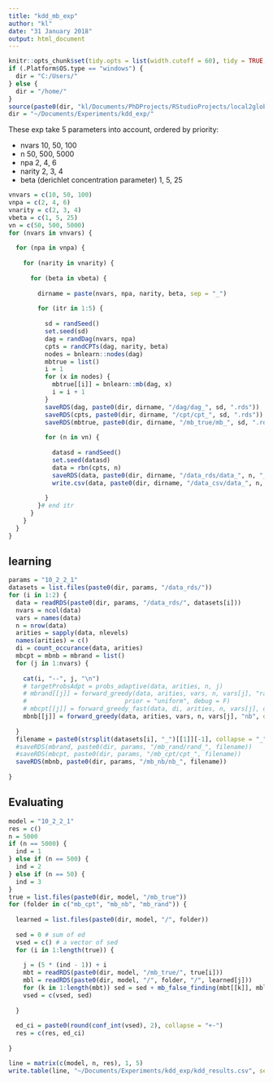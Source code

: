 ```yaml
---
title: "kdd_mb_exp"
author: "kl"
date: "31 January 2018"
output: html_document
---
```


```r
knitr::opts_chunk$set(tidy.opts = list(width.cutoff = 60), tidy = TRUE, echo = F, eval = T)
if (.Platform$OS.type == "windows") {
  dir = "C:/Users/"
} else {
  dir = "/home/"
}
source(paste0(dir, "kl/Documents/PhDProjects/RStudioProjects/local2global/scripts/load_libraries.R"))
dir = "~/Documents/Experiments/kdd_exp/"
```

These exp take 5 parameters into account, ordered by priority: 

* nvars 10, 50, 100
* n 50, 500, 5000
* npa 2, 4, 6
* narity 2, 3, 4
* beta (derichlet concentration parameter) 1, 5, 25

```r
vnvars = c(10, 50, 100)
vnpa = c(2, 4, 6)
vnarity = c(2, 3, 4)
vbeta = c(1, 5, 25)
vn = c(50, 500, 5000)
for (nvars in vnvars) {
  
  for (npa in vnpa) {
          
    for (narity in vnarity) {
      
      for (beta in vbeta) {
        
        dirname = paste(nvars, npa, narity, beta, sep = "_")
        
        for (itr in 1:5) {
  
          sd = randSeed()
          set.seed(sd)
          dag = randDag(nvars, npa)
          cpts = randCPTs(dag, narity, beta)
          nodes = bnlearn::nodes(dag)
          mbtrue = list()
          i = 1
          for (x in nodes) {
            mbtrue[[i]] = bnlearn::mb(dag, x)
            i = i + 1
          }
          saveRDS(dag, paste0(dir, dirname, "/dag/dag_", sd, ".rds"))
          saveRDS(cpts, paste0(dir, dirname, "/cpt/cpt_", sd, ".rds"))
          saveRDS(mbtrue, paste0(dir, dirname, "/mb_true/mb_", sd, ".rds"))
          
          for (n in vn) {
            
            datasd = randSeed()
            set.seed(datasd)
            data = rbn(cpts, n)  
            saveRDS(data, paste0(dir, dirname, "/data_rds/data_", n, "_", sd, "_", datasd, ".rds"))
            write.csv(data, paste0(dir, dirname, "/data_csv/data_", n, "_", sd, "_", datasd, ".csv"), row.names = F)
            
          }
        }# end itr
      }
    }
  }
}

```


## learning
```r
params = "10_2_2_1"
datasets = list.files(paste0(dir, params, "/data_rds/"))
for (i in 1:2) {
  data = readRDS(paste0(dir, params, "/data_rds/", datasets[i]))
  nvars = ncol(data)
  vars = names(data)
  n = nrow(data)
  arities = sapply(data, nlevels)
  names(arities) = c()
  di = count_occurance(data, arities)
  mbcpt = mbnb = mbrand = list()
  for (j in 1:nvars) {
    
    cat(i, "--", j, "\n")
    # targetProbsAdpt = probs_adaptive(data, arities, n, j)
    # mbrand[[j]] = forward_greedy(data, arities, vars, n, vars[j], "random", varCnt = di,
    #                           prior = "uniform", debug = F)
    # mbcpt[[j]] = forward_greedy_fast(data, di, arities, n, vars[j], debug = F)
    mbnb[[j]] = forward_greedy(data, arities, vars, n, vars[j], "nb", debug = F)
    
  }
  filename = paste0(strsplit(datasets[i], "_")[[1]][-1], collapse = "_")
  #saveRDS(mbrand, paste0(dir, params, "/mb_rand/rand_", filename))
  #saveRDS(mbcpt, paste0(dir, params, "/mb_cpt/cpt_", filename))
  saveRDS(mbnb, paste0(dir, params, "/mb_nb/nb_", filename))
  
}
```




## Evaluating
```r
model = "10_2_2_1"
res = c()
n = 5000
if (n == 5000) {
  ind = 1
} else if (n == 500) {
  ind = 2
} else if (n == 50) {
  ind = 3
}
true = list.files(paste0(dir, model, "/mb_true"))
for (folder in c("mb_cpt", "mb_nb", "mb_rand")) {
  
  learned = list.files(paste0(dir, model, "/", folder))
  
  sed = 0 # sum of ed
  vsed = c() # a vector of sed
  for (i in 1:length(true)) {
    
    j = (5 * (ind - 1)) + i
    mbt = readRDS(paste0(dir, model, "/mb_true/", true[i]))
    mbl = readRDS(paste0(dir, model, "/", folder, "/", learned[j]))
    for (k in 1:length(mbt)) sed = sed + mb_false_finding(mbt[[k]], mbl[[k]])
    vsed = c(vsed, sed)
    
  }
  
  ed_ci = paste0(round(conf_int(vsed), 2), collapse = "+-")
  res = c(res, ed_ci)
  
}

line = matrix(c(model, n, res), 1, 5)
write.table(line, "~/Documents/Experiments/kdd_exp/kdd_results.csv", sep = ",", append = T, col.names = F, row.names = F)
```


















